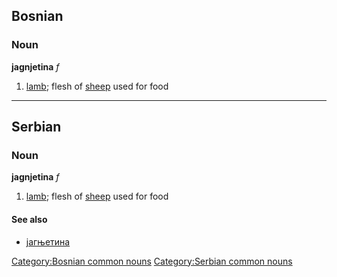 ==Bosnian==
===Noun===
'''jagnjetina''' ''f''
#[[lamb]]; flesh of [[sheep]] used for food
[[Category:Bosnian common nouns]]

----

==Serbian==
===Noun===
'''jagnjetina''' ''f''
#[[lamb]]; flesh of [[sheep]] used for food
====See also====
*[[јагњетина]]
[[Category:Serbian common nouns]]